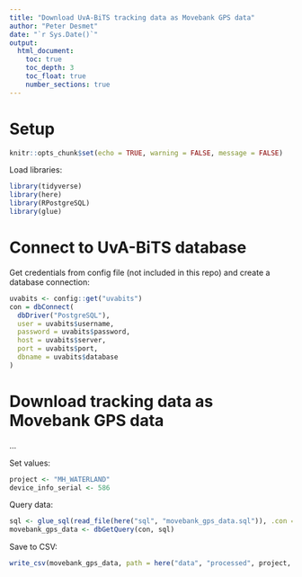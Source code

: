 ```yaml
---
title: "Download UvA-BiTS tracking data as Movebank GPS data"
author: "Peter Desmet"
date: "`r Sys.Date()`"
output:
  html_document:
    toc: true
    toc_depth: 3
    toc_float: true
    number_sections: true
---
```


# Setup

```r
knitr::opts_chunk$set(echo = TRUE, warning = FALSE, message = FALSE)
```

Load libraries:

```r
library(tidyverse)
library(here)
library(RPostgreSQL)
library(glue)
```

# Connect to UvA-BiTS database

Get credentials from config file (not included in this repo) and create a database connection:

```r
uvabits <- config::get("uvabits")
con = dbConnect(
  dbDriver("PostgreSQL"),
  user = uvabits$username,
  password = uvabits$password,
  host = uvabits$server,
  port = uvabits$port,
  dbname = uvabits$database
)
```

# Download tracking data as Movebank GPS data

...

Set values:

```r
project <- "MH_WATERLAND"
device_info_serial <- 586
```

Query data:

```r
sql <- glue_sql(read_file(here("sql", "movebank_gps_data.sql")), .con = con)
movebank_gps_data <- dbGetQuery(con, sql)
```

Save to CSV:

```r
write_csv(movebank_gps_data, path = here("data", "processed", project, paste0("movebank_gps_data_", device_info_serial, ".csv")), na = "")
```
